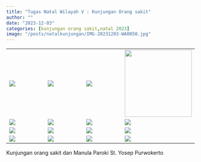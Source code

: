 ```yaml
---
title: "Tugas Natal Wilayah V : Kunjungan Orang sakit"
author: ""
date: "2023-12-03"
categories: [kunjungan orang sakit,natal 2023]
image: "/posts/natalkunjungan/IMG-20231203-WA0050.jpg"
---
```


|                                                      |                                                    |                                                       |                                                                      |
|-----------------|-----------------|-----------------|---------------------|
| ![](/posts/natalkunjungan/IMG-20231203-WA0054_1.jpg) | ![](/posts/natalkunjungan/IMG-20231203-WA0083.jpg) | ![](/posts/natalkunjungan/IMG-20231203-WA0064.jpg)    | ![](/posts/natalkunjungan/IMG-20231203-WA0080(1)_1.jpg){width="179"} |
| ![](/posts/natalkunjungan/IMG-20231203-WA0061.jpg)   | ![](/posts/natalkunjungan/IMG-20231203-WA0077.jpg) | ![](/posts/natalkunjungan/IMG-20231203-WA0087(1).jpg) | ![](/posts/natalkunjungan/IMG-20231203-WA0076.jpg)                   |
| ![](/posts/natalkunjungan/IMG-20231203-WA0069.jpg)   | ![](/posts/natalkunjungan/IMG-20231203-WA0070.jpg) | ![](/posts/natalkunjungan/IMG-20231203-WA0058.jpg)    | ![](/posts/natalkunjungan/IMG-20231203-WA0067.jpg)                   |
| ![](/posts/natalkunjungan/IMG-20231203-WA0050.jpg)   | ![](/posts/natalkunjungan/IMG-20231203-WA0053.jpg) | ![](/posts/natalkunjungan/IMG-20231203-WA0056.jpg)    | ![](/posts/natalkunjungan/IMG-20231203-WA0057.jpg)                   |

Kunjungan orang sakit dan Manula Paroki St. Yosep Purwokerto
